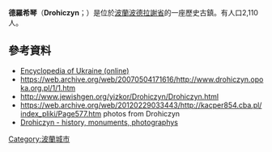 {{Infobox settlement
| name = Drohiczyn
| image_flag =
| image_shield = POL Drohiczyn COA.svg
| image_skyline = Drohiczyn 1212.jpg
| image_caption = 德羅希琴的城堡山
| pushpin_map = Poland
| coordinates_region = PL
| subdivision_type = 國家
| subdivision_name = {{POL}}
| subdivision_type1 = [[波蘭行政區劃|省份]]
| subdivision_name1 = [[波德拉謝省|波德拉謝]]
| subdivision_type2 = [[Powiat|County]]
| subdivision_name2 = [[Siemiatycze_County|Siemiatycze]]
| subdivision_type3 = [[Gmina|Gmina]]
| subdivision_name3 = [[Gmina_Drohiczyn|Drohiczyn]]
| area_total_km2 = 15.68
| population_as_of = 2006
| population_total = 2086
| population_density_km2 = auto
| latd = 52 | latm = 24 | lats =  | latNS = N | longd = 22 | longm = 39 | longs =  | longEW = E
| elevation_m =
| postal_code_type = Postal code
| postal_code = 17-312
| website = http://www.drohiczyn.pl }}

'''德羅希琴'''（'''Drohiczyn'''；{{lang-uk|Дорогочин}}）是位於[[波蘭|波蘭]][[波德拉謝省|波德拉謝省]]的一座歷史古鎮。有人口2,110人。

== 參考資料 ==
{{commons category|Drohiczyn}}
* [http://www.encyclopediaofukraine.com/display.asp?AddButton=pages\D\O\Dorohychyn.htm Encyclopedia of Ukraine (online)] {{Wayback|url=http://www.encyclopediaofukraine.com/display.asp?AddButton=pages%5CD%5CO%5CDorohychyn.htm |date=20200326024613 }}
* https://web.archive.org/web/20070504171616/http://www.drohiczyn.opoka.org.pl/1/1.htm {{pl icon}}
* http://www.jewishgen.org/yizkor/Drohiczyn/Drohiczyn.html {{Wayback|url=http://www.jewishgen.org/yizkor/Drohiczyn/Drohiczyn.html |date=20200326024632 }}
* https://web.archive.org/web/20120229033443/http://kacper854.cba.pl/index_pliki/Page577.htm photos from Drohiczyn
* [http://www.drohiczyn.info/ Drohiczyn - history, monuments, photographys] {{Wayback|url=http://www.drohiczyn.info/ |date=20130203035127 }}

{{coord|52|24|N|22|39|E|region:PL_type:city|display=title}}

[[Category:波蘭城市|Category:波蘭城市]]